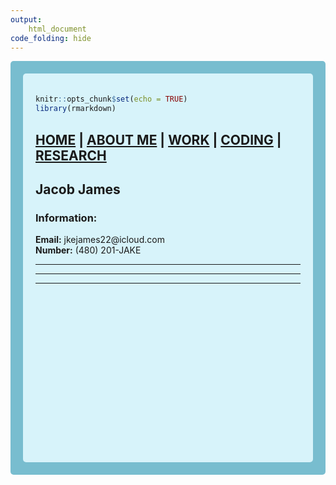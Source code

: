 ```yaml
---
output: 
    html_document
code_folding: hide
---
```

<style type="text/css">
.main-container {
  max-width: 1800px;
  margin-left: auto;
  margin-right: auto;
}
</style>

<style>
div.blue { background-color:#78bdcf; border-radius: 5px; padding: 20px;}
</style>
<div class = "blue">



<style>
div.lightblue { background-color:#d7f3fa; border-radius: 5px; padding: 20px;}
</style>
<div class = "lightblue">


```r
knitr::opts_chunk$set(echo = TRUE)
library(rmarkdown)
```
## [HOME](https://joedidley.github.io/) | [ABOUT ME](https://joedidley.github.io/About_Me/) | [WORK](https://joedidley.github.io//Work/) | [CODING](https://joedidley.github.io//Coding/) | [RESEARCH](https://joedidley.github.io//Research) 


## Jacob James

### Information:

**Email:**  jkejames22@icloud.com
<br>
**Number:** (480) 201-JAKE
<br>

***
***
***

<br><br><br><br><br><br><br><br><br><br><br><br><br><br>

